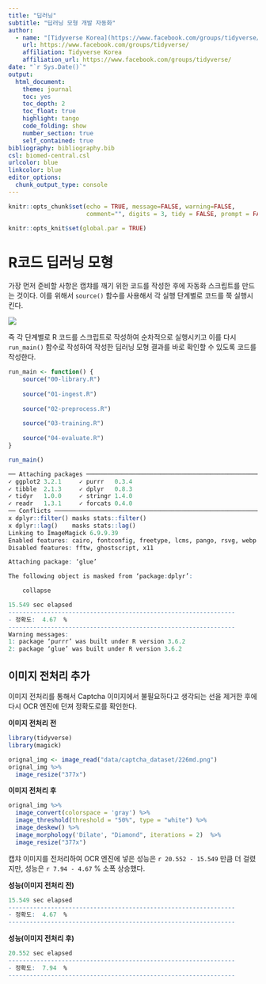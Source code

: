 ```yaml
---
title: "딥러닝"
subtitle: "딥러닝 모형 개발 자동화"
author:
  - name: "[Tidyverse Korea](https://www.facebook.com/groups/tidyverse/)"
    url: https://www.facebook.com/groups/tidyverse/
    affiliation: Tidyverse Korea
    affiliation_url: https://www.facebook.com/groups/tidyverse/
date: "`r Sys.Date()`"
output:
  html_document: 
    theme: journal
    toc: yes
    toc_depth: 2
    toc_float: true
    highlight: tango
    code_folding: show
    number_section: true
    self_contained: true
bibliography: bibliography.bib
csl: biomed-central.csl
urlcolor: blue
linkcolor: blue
editor_options: 
  chunk_output_type: console
---
```


``` r
knitr::opts_chunk$set(echo = TRUE, message=FALSE, warning=FALSE,
                      comment="", digits = 3, tidy = FALSE, prompt = FALSE, fig.align = 'center')

knitr::opts_knit$set(global.par = TRUE) 
```

# R코드 딥러닝 모형 {#automation-r-deep-learning}

가장 먼저 준비할 사항은 캡챠를 깨기 위한 코드를 작성한 후에 자동화 스크립트를 만드는 것이다. 이를 위해서 `source()` 함수를 사용해서 각 실행 단계별로 코드를 쭉 실행시킨다.

![](fig/dl-automation-R.png)

즉 각 단계별로 R 코드를 스크립트로 작성하여 순차적으로 실행시키고 이를 다시 `run_main()` 함수로 작성하여 작성한 딥러닝 모형 결과를 바로 확인할 수 있도록 코드를 작성한다.

```r
run_main <- function() {
    source("00-library.R")
    
    source("01-ingest.R")
    
    source("02-preprocess.R")
    
    source("03-training.R")
    
    source("04-evaluate.R")
}

run_main()

── Attaching packages ────────────────────────────────────────────────────────────── tidyverse 1.2.1 ──
✓ ggplot2 3.2.1     ✓ purrr   0.3.4
✓ tibble  2.1.3     ✓ dplyr   0.8.3
✓ tidyr   1.0.0     ✓ stringr 1.4.0
✓ readr   1.3.1     ✓ forcats 0.4.0
── Conflicts ───────────────────────────────────────────────────────────────── tidyverse_conflicts() ──
x dplyr::filter() masks stats::filter()
x dplyr::lag()    masks stats::lag()
Linking to ImageMagick 6.9.9.39
Enabled features: cairo, fontconfig, freetype, lcms, pango, rsvg, webp
Disabled features: fftw, ghostscript, x11

Attaching package: ‘glue’

The following object is masked from ‘package:dplyr’:

    collapse

15.549 sec elapsed
----------------------------------------------------------------
- 정확도:  4.67  %
----------------------------------------------------------------
Warning messages:
1: package ‘purrr’ was built under R version 3.6.2 
2: package ‘glue’ was built under R version 3.6.2 
```

## 이미지 전처리 추가 {#automation-advanced-deep-learning}

이미지 전처리를 통해서 Captcha 이미지에서 불필요하다고 생각되는 선을 제거한 후에 다시 OCR 엔진에 던져 정확도로를 확인한다.

<div class = "row">
  <div class = "col-md-6">
**이미지 전처리 전**

```r
library(tidyverse)
library(magick)

orignal_img <- image_read("data/captcha_dataset/226md.png")
orignal_img %>% 
  image_resize("377x")
```

  </div>
  <div class = "col-md-6">
**이미지 전처리 후**

```r
orignal_img %>% 
  image_convert(colorspace = 'gray') %>%
  image_threshold(threshold = "50%", type = "white") %>% 
  image_deskew() %>% 
  image_morphology('Dilate', "Diamond", iterations = 2)  %>% 
  image_resize("377x")
```

  </div>
</div>

캡챠 이미지를 전처리하여 OCR 엔진에 넣은 성능은 `r 20.552 - 15.549` 만큼 더 걸렸지만, 성능은 `r 7.94 - 4.67` % 소폭 상승했다.

<div class = "row">
  <div class = "col-md-6">
**성능(이미지 전처리 전)**

```r
15.549 sec elapsed
----------------------------------------------------------------
- 정확도:  4.67  %
----------------------------------------------------------------
```

  </div>
  <div class = "col-md-6">
**성능(이미지 전처리 후)**

```r
20.552 sec elapsed
----------------------------------------------------------------
- 정확도:  7.94  %
----------------------------------------------------------------
```

  </div>
</div>




